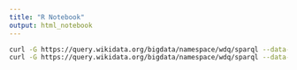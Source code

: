 ```yaml
---
title: "R Notebook"
output: html_notebook
---
```


```bash
curl -G https://query.wikidata.org/bigdata/namespace/wdq/sparql --data-urlencode query="$(< query_entreprises.sparql)" -H 'Accept: text/csv' > entreprises.csv
curl -G https://query.wikidata.org/bigdata/namespace/wdq/sparql --data-urlencode query="$(< query_etablissements.sparql)" -H 'Accept: text/csv' > etablissements.csv
```
